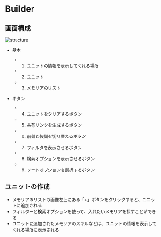 
# Builder

## 画面構成

![structure](/docs/deck-builder-structure.png)

- 基本

  - 1. ユニットの情報を表示してくれる場所
  - 2. ユニット
  - 3. メモリアのリスト

- ボタン

  - 4. ユニットをクリアするボタン
  - 5. 共有リンクを生成するボタン
  - 6. 前衛と後衛を切り替えるボタン
  - 7. フィルタを表示させるボタン
  - 8. 検索オプションを表示させるボタン
  - 9. ソートオプションを選択するボタン

## ユニットの作成

- メモリアのリストの画像左上にある「+」ボタンをクリックすると、ユニットに追加される
- フィルターと検索オプションを使って、入れたいメモリアを探すことができる
- ユニットに追加されたメモリアのスキルなどは、ユニットの情報を表示してくれる場所に表示される

<YouTube id="wwrfyKV-wKs"/>

